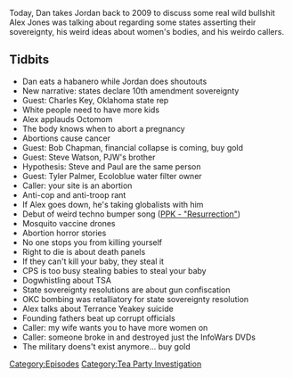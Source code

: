 {{DEFAULTSORT:
    #_EPISODE_0173:February 6-10, 2009
}}{{Episode
    | title             = February 6-10, 2009
    | caption           = [https://knowledgefight.libsyn.com/knowledge-fight-feb-6-10-2009 Listen to this episode on Libsyn]
    | episodeNumber     = 173
    | length            = 01:58:36
    | airDate           = June 25, 2018
    | coverageStartDate = February 6, 2009
    | coverageEndDate   = February 10, 2009
    | episodeType       = [[:Category:Tea Party Investigation|Tea Party Investigation]]
    | appearance        = [[Charles Key]], [[Octomom]], [[Bob Chapman]], [[Steve Watson]], [[Tyler Palmer]], [[Terrance Yeakey]]
    | oocDrop           = So much of what we hear in Patriot mythology isn't true
    | previousEpisode   = [[172: June 11, 2013]]
    | nextEpisode       = [[174: February 11, 2009]]
}}

{{Stub}}

Today, Dan takes Jordan back to 2009 to discuss some real wild bullshit Alex Jones was talking about regarding some states asserting their sovereignty, his weird ideas about women's bodies, and his weirdo callers.

==Tidbits==

*Dan eats a habanero while Jordan does shoutouts
*New narrative: states declare 10th amendment sovereignty
*Guest: Charles Key, Oklahoma state rep
*White people need to have more kids
*Alex applauds Octomom
*The body knows when to abort a pregnancy
*Abortions cause cancer
*Guest: Bob Chapman, financial collapse is coming, buy gold
*Guest: Steve Watson, PJW's brother
*Hypothesis: Steve and Paul are the same person
*Guest: Tyler Palmer, Ecoloblue water filter owner
*Caller: your site is an abortion
*Anti-cop and anti-troop rant
*If Alex goes down, he's taking globalists with him
*Debut of weird techno bumper song ([https://www.youtube.com/watch?v=Rce8QnuFRVk&a PPK - "Resurrection"])
*Mosquito vaccine drones
*Abortion horror stories
*No one stops you from killing yourself
*Right to die is about death panels
*If they can't kill your baby, they steal it
*CPS is too busy stealing babies to steal your baby
*Dogwhistling about TSA
*State sovereignty resolutions are about gun confiscation
*OKC bombing was retalliatory for state sovereignty resolution
*Alex talks about Terrance Yeakey suicide
*Founding fathers beat up corrupt officials
*Caller: my wife wants you to have more women on
*Caller: someone broke in and destroyed just the InfoWars DVDs
*The military doens't exist anymore... buy gold

[[Category:Episodes]]
[[Category:Tea Party Investigation]]
